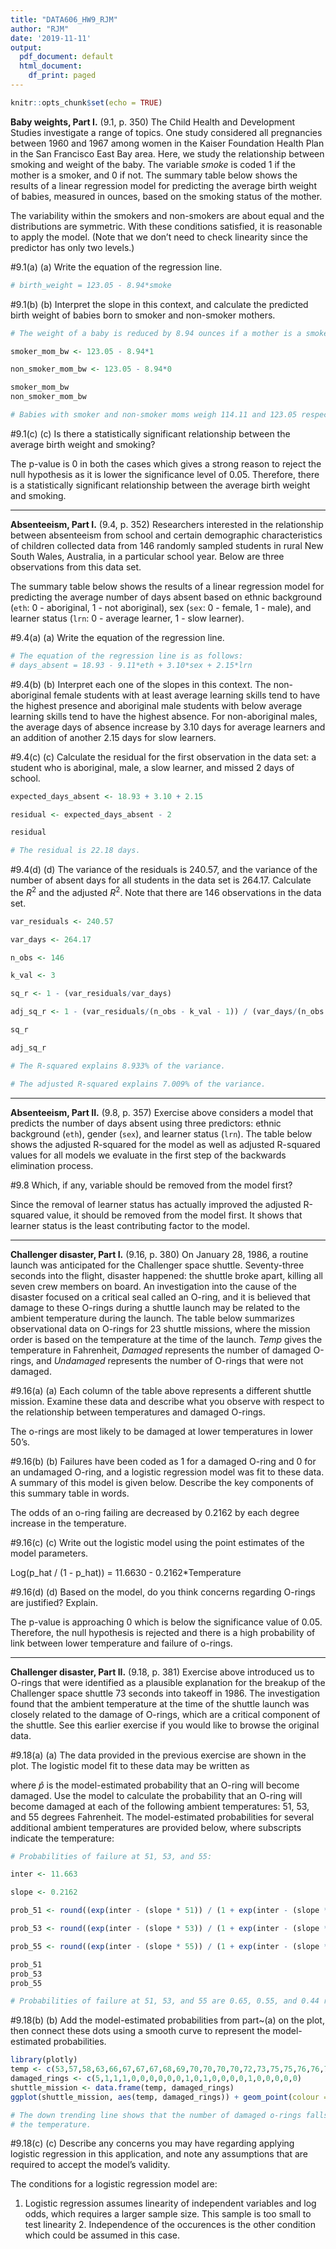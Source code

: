 ```yaml
---
title: "DATA606_HW9_RJM"
author: "RJM"
date: '2019-11-11'
output:
  pdf_document: default
  html_document:
    df_print: paged
---
```



```r
knitr::opts_chunk$set(echo = TRUE)
```

**Baby weights, Part I.** (9.1, p. 350) The Child Health and Development Studies investigate a range of topics. One study considered all pregnancies between 1960 and 1967 among women in the Kaiser Foundation Health Plan in the San Francisco East Bay area. Here, we study the relationship between smoking and weight of the baby. The variable *smoke* is coded 1 if the mother is a smoker, and 0 if not. The summary table below shows the results of a linear regression model for predicting the average birth weight of babies, measured in ounces, based on the smoking status of the mother. 

\begin{center}
\begin{tabular}{rrrrr}
  \hline
            & Estimate  & Std. Error  & t value   & Pr($>$$|$t$|$) \\ 
  \hline
(Intercept) & 123.05    & 0.65        & 189.60    & 0.0000 \\ 
smoke       & -8.94     & 1.03        & -8.65     & 0.0000 \\ 
  \hline
\end{tabular}
\end{center}

The variability within the smokers and non-smokers are about equal and the 
distributions are symmetric. With these conditions satisfied, it is reasonable 
to apply the model. (Note that we don't need to check linearity since the 
predictor has only two levels.)

#9.1(a)
(a) Write the equation of the regression line.
```r
# birth_weight = 123.05 - 8.94*smoke
```

#9.1(b)
(b) Interpret the slope in this context, and calculate the predicted birth 
weight of babies born to smoker and non-smoker mothers.

```r
# The weight of a baby is reduced by 8.94 ounces if a mother is a smoker.

smoker_mom_bw <- 123.05 - 8.94*1

non_smoker_mom_bw <- 123.05 - 8.94*0

smoker_mom_bw
non_smoker_mom_bw

# Babies with smoker and non-smoker moms weigh 114.11 and 123.05 respectively.
```


#9.1(c)
(c) Is there a statistically significant relationship between the average birth weight and smoking?

The p-value is 0 in both the cases which gives a strong reason to reject the null hypothesis as it is lower the significance level of 0.05. Therefore, there is a statistically significant relationship between the average birth weight and smoking.




--------------------------------------------------------------------------------

\clearpage

**Absenteeism, Part I.**  (9.4, p. 352) Researchers interested in the relationship between absenteeism from school and certain demographic characteristics of children collected data from 146 randomly sampled students in rural New South Wales, Australia, in a particular school year. Below are three observations from this data set. 

\begin{center}
\begin{tabular}{r c c c c}
  \hline
 	  & eth 	& sex 	& lrn 	& days \\   
  \hline
1 	& 0 		& 1 		& 1 		&   2 \\ 
2 	& 0 		& 1 		& 1 		&  11 \\ 
$\vdots$ & $\vdots$ & $\vdots$ & $\vdots$ & $\vdots$ \\ 
146 & 1 		& 0 		& 0 		&  37 \\ 
  \hline
\end{tabular}
\end{center}

The summary table below shows the results of a linear regression model for predicting the average number of days absent based on ethnic background (`eth`: 0 - aboriginal, 1 - not aboriginal), sex (`sex`: 0 - female, 1 - male), and learner status (`lrn`: 0 - average learner, 1 - slow learner).

\begin{center}
\begin{tabular}{rrrrr}
  \hline
            & Estimate  & Std. Error  & t value   & Pr($>$$|$t$|$) \\ 
  \hline
(Intercept) & 18.93     & 2.57        & 7.37      & 0.0000 \\ 
eth         & -9.11     & 2.60        & -3.51     & 0.0000 \\ 
sex         & 3.10      & 2.64        & 1.18      & 0.2411 \\ 
lrn         & 2.15      & 2.65        & 0.81      & 0.4177 \\ 
  \hline
\end{tabular}
\end{center}

#9.4(a)
(a) Write the equation of the regression line.

```r
# The equation of the regression line is as follows:
# days_absent = 18.93 - 9.11*eth + 3.10*sex + 2.15*lrn
```

#9.4(b)
(b) Interpret each one of the slopes in this context.
The non-aboriginal female students with at least average learning skills tend to have the highest presence and aboriginal male students with below average learning skills tend to have the highest absence. For non-aboriginal males, the average days of absence increase by 3.10 days for average learners and an addition of another 2.15 days for slow learners.

#9.4(c)
(c) Calculate the residual for the first observation in the data set: a student who is aboriginal, male, a slow learner, and missed 2 days of school.

```r
expected_days_absent <- 18.93 + 3.10 + 2.15

residual <- expected_days_absent - 2

residual

# The residual is 22.18 days.
```

#9.4(d)
(d) The variance of the residuals is 240.57, and the variance of the number of 
absent days for all students in the data set is 264.17. Calculate the $R^2$ and 
the adjusted $R^2$. Note that there are 146 observations in the data set.

```r
var_residuals <- 240.57

var_days <- 264.17

n_obs <- 146

k_val <- 3

sq_r <- 1 - (var_residuals/var_days)

adj_sq_r <- 1 - (var_residuals/(n_obs - k_val - 1)) / (var_days/(n_obs - 1))

sq_r

adj_sq_r

# The R-squared explains 8.933% of the variance.

# The adjusted R-squared explains 7.009% of the variance.
```


--------------------------------------------------------------------------------

\clearpage

**Absenteeism, Part II.** (9.8, p. 357) Exercise above considers a model that predicts the number of days absent using three predictors: ethnic background (`eth`), gender (`sex`), and learner status (`lrn`). The table below shows the adjusted R-squared for the model as well as adjusted R-squared values for all models we evaluate in the first step of the backwards elimination process. 

\begin{center}
\begin{tabular}{rlr}
  \hline
  & Model               & Adjusted $R^2$ \\ 
  \hline
1 & Full model          & 0.0701 \\ 
2 & No ethnicity        & -0.0033 \\ 
3 & No sex              & 0.0676 \\ 
4 & No learner status   & 0.0723 \\ 
  \hline
\end{tabular}
\end{center}

#9.8
Which, if any, variable should be removed from the model first?

Since the removal of learner status has actually improved the adjusted R-squared value, it should be removed from the model first. It shows that learner status is the least contributing factor to the model.

--------------------------------------------------------------------------------

\clearpage

**Challenger disaster, Part I.** (9.16, p. 380) On January 28, 1986, a routine launch was anticipated for the Challenger space shuttle. Seventy-three seconds into the flight, disaster happened: the shuttle broke apart, killing all seven crew members on board. An investigation into the cause of the disaster focused on a critical seal called an O-ring, and it is believed that damage to these O-rings during a shuttle launch may be related to the ambient temperature during the launch. The table below summarizes observational data on O-rings for 23 shuttle missions, where the mission order is based on the temperature at the time of the launch. *Temp* gives the temperature in Fahrenheit, *Damaged* represents the number of damaged O-rings, and *Undamaged* represents the number of O-rings that were not damaged.

\begin{center}
\begin{tabular}{l rrrrr rrrrr rrrrr rrrrr rrr}
\hline
\vspace{-3.1mm} \\
Shuttle Mission   & 1  & 2 & 3 & 4 & 5 & 6 & 7 & 8 & 9 & 10 & 11 & 12 \\
\hline
\vspace{-3.1mm} \\
Temperature       & 53 & 57 & 58 & 63 & 66 & 67 & 67 & 67 & 68 & 69 & 70 & 70  \\
Damaged           & 5  & 1 & 1 & 1 & 0 & 0 & 0 & 0 & 0 & 0 & 1 & 0 \\
Undamaged         & 1  & 5 & 5 & 5 & 6 & 6 & 6 & 6 & 6 & 6 & 5 & 6 \\
\hline
\\ 
\cline{1-12}
\vspace{-3.1mm} \\
Shuttle Mission   & 13 & 14 & 15 & 16 & 17 & 18 & 19 & 20 & 21 & 22 & 23 \\
\cline{1-12}
\vspace{-3.1mm} \\
Temperature       & 70 & 70 & 72 & 73 & 75 & 75 & 76 & 76 & 78 & 79 & 81 \\
Damaged           & 1  & 0 & 0 & 0 & 0 & 1 & 0 & 0 & 0 & 0 & 0 \\
Undamaged         & 5  & 6 & 6 & 6 & 6 & 5 & 6 & 6 & 6 & 6 & 6 \\
\cline{1-12}
\end{tabular}
\end{center}

#9.16(a)
(a) Each column of the table above represents a different shuttle mission. Examine these data and describe what you observe with respect to the relationship between temperatures and damaged O-rings.

The o-rings are most likely to be damaged at lower temperatures in lower 50's.

#9.16(b)
(b) Failures have been coded as 1 for a damaged O-ring and 0 for an undamaged O-ring, and a logistic regression model was fit to these data. A summary of this model is given below. Describe the key components of this summary table in words.

\begin{center}
\begin{tabular}{rrrrr}
  \hline
            & Estimate & Std. Error & z value   & Pr($>$$|$z$|$) \\ 
  \hline
(Intercept) & 11.6630  & 3.2963     & 3.54      & 0.0004 \\ 
Temperature & -0.2162  & 0.0532     & -4.07     & 0.0000 \\ 
  \hline
\end{tabular}
\end{center}

The odds of an o-ring failing are decreased by 0.2162 by each degree increase in the temperature.

#9.16(c)
(c) Write out the logistic model using the point estimates of the model parameters.

Log(p_hat / (1 - p_hat)) = 11.6630 - 0.2162*Temperature

#9.16(d)
(d) Based on the model, do you think concerns regarding O-rings are justified? Explain.

The p-value is approaching 0 which is below the significance value of 0.05. Therefore, the null hypothesis is rejected and there is a high probability of link between lower temperature and failure of o-rings.


--------------------------------------------------------------------------------

\clearpage

**Challenger disaster, Part II.** (9.18, p. 381) Exercise above introduced us to O-rings that were identified as a plausible explanation for the breakup of the Challenger space shuttle 73 seconds into takeoff in 1986. The investigation found that the ambient temperature at the time of the shuttle launch was closely related to the damage of O-rings, which are a critical component of the shuttle. See this earlier exercise if you would like to browse the original data.

\begin{center}
```r
library(openintro)
# load data ---------------------------------------------------------
if(!file.exists('orings.rda')) {
	download.file('https://github.com/jbryer/DATA606Fall2019/blob/master/course_data/orings.rda?raw=true',
				  'orings.rda')
}
load("orings.rda")
set.seed(17)
# plot probability of damage vs. temperature ------------------------
these <- orings[,1] %in% c(67, 70, 76)
plot(orings[,1] + 
       c(rep(0, 5), c(-0.1, 0, 0.1), 0, 0, -0.07, -0.07, 0.07, 0.07, 
         rep(0, 4), -0.07, 0.07, 0, 0, 0), 
     orings[,2]/6, 
     xlab = "", ylab = "Probability of damage", 
     xlim = c(50, 82), ylim = c(0,1), 
     col = COL[1,2], pch = 19)
mtext("Temperature (Fahrenheit)", 1, 2)
# probability calculations ------------------------------------------
temperature <- c(51, 53, 55)
logitp <- 11.6630 - 0.2162 * temperature
p <- exp(logitp) / (1+exp(logitp))
```
\end{center}

#9.18(a)
(a) The data provided in the previous exercise are shown in the plot. The logistic model fit to these data may be written as
\begin{align*}
\log\left( \frac{\hat{p}}{1 - \hat{p}} \right) = 11.6630 - 0.2162\times Temperature
\end{align*}

where $\hat{p}$ is the model-estimated probability that an O-ring will become damaged. Use the model to calculate the probability that an O-ring will become damaged at each of the following ambient temperatures: 51, 53, and 55 degrees Fahrenheit. The model-estimated probabilities for several additional ambient temperatures are provided below, where subscripts indicate the temperature:

\begin{align*}
&\hat{p}_{57} = 0.341
	&& \hat{p}_{59} = 0.251
	&& \hat{p}_{61} = 0.179
	&& \hat{p}_{63} = 0.124 \\
&\hat{p}_{65} = 0.084
	&& \hat{p}_{67} = 0.056
	&& \hat{p}_{69} = 0.037
	&& \hat{p}_{71} = 0.024
\end{align*}

```r
# Probabilities of failure at 51, 53, and 55:

inter <- 11.663

slope <- 0.2162

prob_51 <- round((exp(inter - (slope * 51)) / (1 + exp(inter - (slope * 51)))),2)

prob_53 <- round((exp(inter - (slope * 53)) / (1 + exp(inter - (slope * 53)))),2)

prob_55 <- round((exp(inter - (slope * 55)) / (1 + exp(inter - (slope * 55)))),2)

prob_51
prob_53
prob_55

# Probabilities of failure at 51, 53, and 55 are 0.65, 0.55, and 0.44 respectively.

```


#9.18(b)
(b) Add the model-estimated probabilities from part~(a) on the plot, then connect these dots using a smooth curve to represent the model-estimated probabilities.

```r
library(plotly)
temp <- c(53,57,58,63,66,67,67,67,68,69,70,70,70,70,72,73,75,75,76,76,78,79,81)
damaged_rings <- c(5,1,1,1,0,0,0,0,0,0,1,0,1,0,0,0,0,1,0,0,0,0,0)
shuttle_mission <- data.frame(temp, damaged_rings)
ggplot(shuttle_mission, aes(temp, damaged_rings)) + geom_point(colour = 'red') + stat_smooth(method = 'glm')

# The down trending line shows that the number of damaged o-rings falls with an increase in
# the temperature.
```


#9.18(c)
(c) Describe any concerns you may have regarding applying logistic regression in this application, and note any assumptions that are required to accept the model's validity.

The conditions for a logistic regression model are:

1. Logistic regression assumes linearity of independent variables and log odds, which requires a larger sample size. This sample is too small to test linearity 2. Independence of the occurences is the other condition which could be assumed in this case.

